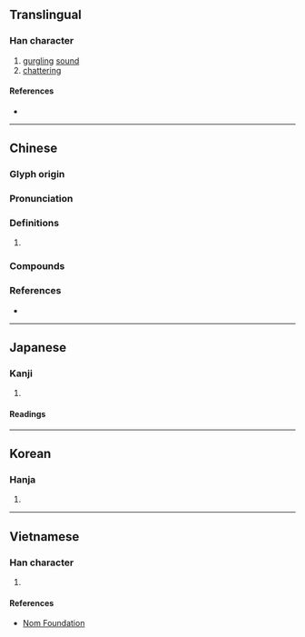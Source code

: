 {{also|啯}}
{{character info}}
==Translingual==

===Han character===
{{Han char|rn=30|rad=口|as=11|sn=14|four=66000|canj=RWIM|ids=⿰口國}}

# [[gurgling]] [[sound]]
# [[chatter]]ing

====References====
* {{Han ref|kx=0206.010|dkj=04197|dj=0428.210|hdz=10676.090|uh=5613|ud=22035|bh=E14F|bd=57679}}

----

==Chinese==
{{zh-forms|s=啯}}

===Glyph origin===
{{Han etym}}

===Pronunciation===
{{zh-pron
|m=guō
|c=gwok3
|mc=y
|oc=y
|cat=
}}

===Definitions===
{{zh-hanzi}}

# {{rfdef|zh}}

===Compounds===
{{zh-der|嘓啅|嘓嘓|嘓嘓噥噥|嘓噥|嘓都嘓都|嘓仔:kho̍k-á}}

===References===
* {{R:twedu|B00416}}

----

==Japanese==
{{ja-kanji forms|啯|嘓}}

===Kanji===
{{ja-kanji|grade=|rs=口11|shin=啯}}

# {{rfdef|ja|sort=口11}}

====Readings====
{{ja-readings
|goon=きゃく<きやく<くゐやく
|kanon=かく<くわく
|kun=
}}

----

==Korean==

===Hanja===
{{ko-hanja|hangeul=괵|rv=goek|mr=koek}}

# {{rfdef|ko|sort=口11}}

----

==Vietnamese==

===Han character===
{{vi-readings|reading=khoắc, khắc, quác, quạc, quắc|rs=口11}}

# {{rfdef|vi|sort=口11}}

====References====
* [http://nomfoundation.org/common/nom_details.php?codepoint=5613 Nom Foundation]